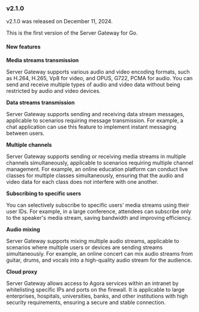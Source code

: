 <PlatformWrapper platform="go">

### v2.1.0

v2.1.0 was released on December 11, 2024.

This is the first version of the Server Gateway for Go.

#### New features

**Media streams transmission**

Server Gateway supports various audio and video encoding formats, such as H.264, H.265, Vp8 for video, and OPUS, G722, PCMA for audio. You can send and receive multiple types of audio and video data without being restricted by audio and video devices.

**Data streams transmission**

Server Gateway supports sending and receiving data stream messages, applicable to scenarios requiring message transmission. For example, a chat application can use this feature to implement instant messaging between users.

**Multiple channels**

Server Gateway supports sending or receiving media streams in multiple channels simultaneously, applicable to scenarios requiring multiple channel management. For example, an online education platform can conduct live classes for multiple classes simultaneously, ensuring that the audio and video data for each class does not interfere with one another.

**Subscribing to specific users**

You can selectively subscribe to specific users' media streams using their user IDs. For example, in a large conference, attendees can subscribe only to the speaker's media stream, saving bandwidth and improving efficiency.

**Audio mixing**

Server Gateway supports mixing multiple audio streams, applicable to scenarios where multiple users or devices are sending streams simultaneously. For example, an online concert can mix audio streams from guitar, drums, and vocals into a high-quality audio stream for the audience.

**Cloud proxy**

Server Gateway allows access to Agora services within an intranet by whitelisting specific IPs and ports on the firewall. It is applicable to large enterprises, hospitals, universities, banks, and other institutions with high security requirements, ensuring a secure and stable connection.


</PlatformWrapper>